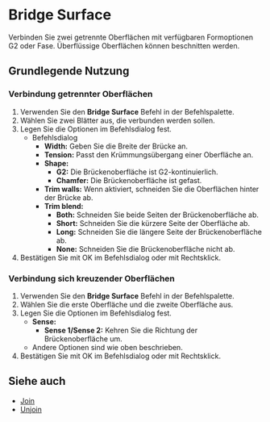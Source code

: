 
# Bridge Surface

<Reference shortcut="" command="Bridge Surface" button="" />

Verbinden Sie zwei getrennte Oberflächen mit verfügbaren Formoptionen G2 oder Fase. Überflüssige Oberflächen können beschnitten werden.

## Grundlegende Nutzung

### Verbindung getrennter Oberflächen

1. Verwenden Sie den **Bridge Surface** Befehl in der Befehlspalette.
2. Wählen Sie zwei Blätter aus, die verbunden werden sollen.
3. Legen Sie die Optionen im Befehlsdialog fest.
    - <Kst>Befehlsdialog</Kst>
        - **Width:** Geben Sie die Breite der Brücke an.
        - **Tension:** Passt den Krümmungsübergang einer Oberfläche an. 
        - **Shape:** 
            - **G2:** Die Brückenoberfläche ist G2-kontinuierlich.
            - **Chamfer:** Die Brückenoberfläche ist gefast.
        - **Trim walls:** Wenn aktiviert, schneiden Sie die Oberflächen hinter der Brücke ab.
        - **Trim blend:** 
            - **Both:** Schneiden Sie beide Seiten der Brückenoberfläche ab.
            - **Short:** Schneiden Sie die kürzere Seite der Oberfläche ab.
            - **Long:** Schneiden Sie die längere Seite der Brückenoberfläche ab.
            - **None:** Schneiden Sie die Brückenoberfläche nicht ab.
4. Bestätigen Sie mit OK im Befehlsdialog oder mit Rechtsklick.

<VideoPlayer fileName="bridge-surface-1"/>

### Verbindung sich kreuzender Oberflächen

1. Verwenden Sie den **Bridge Surface** Befehl in der Befehlspalette.
2. Wählen Sie die erste Oberfläche und die zweite Oberfläche aus.
3. Legen Sie die Optionen im Befehlsdialog fest.
    - **Sense:** 
        - **Sense 1/Sense 2:** Kehren Sie die Richtung der Brückenoberfläche um.
    - Andere Optionen sind wie oben beschrieben.
4. Bestätigen Sie mit OK im Befehlsdialog oder mit Rechtsklick.

<VideoPlayer fileName="bridge-surface-2"/>

## Siehe auch
- [Join](join)
- [Unjoin](unjoin)